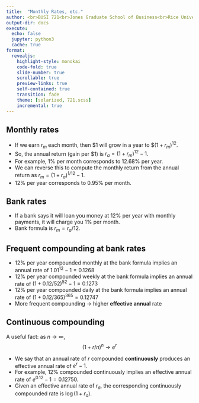 ```yaml
---
title:  "Monthly Rates, etc."
author: <br>BUSI 721<br>Jones Graduate School of Business<br>Rice University<br><br>Kerry Back
output-dir: docs
execute:
  echo: false
  jupyter: python3
  cache: true
format: 
  revealjs:
    highlight-style: monokai
    code-fold: true
    slide-number: true
    scrollable: true
    preview-links: true
    self-contained: true
    transition: fade
    theme: [solarized, 721.scss]
    incremental: true
---
```


## Monthly rates

- If we earn $r_m$ each month, then \$1 will grow in a year to \$$(1+r_m)^{12}$.
- So, the annual return (gain per \$1) is
$r_a = (1+r_m)^{12}-1$.
- For example, 1\% per month corresponds to
12.68\% per year.
- We can reverse this to compute the monthly return from the annual return as
$r_m = (1+r_a)^{1/12} - 1$.
- 12\% per year corresponds to 0.95\% per month.

## Bank rates

- If a bank says it will loan you money at 12% per year with monthly payments, it will charge you 1% per month.
- Bank formula is $r_m = r_a/12$.

## Frequent compounding at bank rates

- 12\% per year compounded monthly at the bank formula implies an annual rate of $1.01^{12}-1 = 0.1268$
- 12\% per year compounded weekly at the bank formula implies an annual rate of $(1+0.12/52)^{52}-1 = 0.1273$
- 12\% per year compounded daily at the bank formula implies an annual rate of $(1+0.12/365)^{365} = 0.12747$
- More frequent compounding $\rightarrow$ higher **effective annual** rate

## Continuous compounding

A useful fact: as $n \rightarrow \infty$,
$$(1+r/n)^n \rightarrow e^r$$

- We say that an annual rate of $r$ compounded **continuously** produces an effective annual rate of $e^r-1$.
- For example, 12\% compounded continuously implies an effective annual rate of $e^{0.12}-1 = 0.12750$.
- Given an effective annual rate of $r_a$, the corresponding continuously compounded rate is $\log (1+r_a)$.